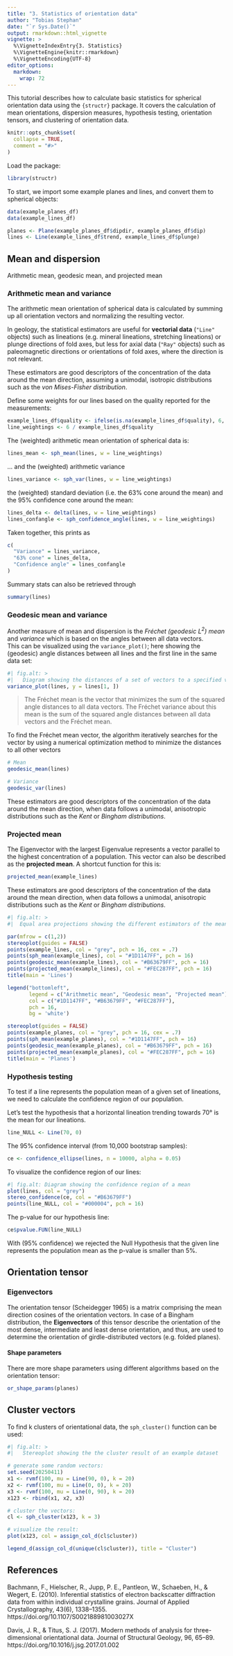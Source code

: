 ```yaml
---
title: "3. Statistics of orientation data"
author: "Tobias Stephan"
date: "`r Sys.Date()`"
output: rmarkdown::html_vignette
vignette: >
  %\VignetteIndexEntry{3. Statistics}
  %\VignetteEngine{knitr::rmarkdown}
  %\VignetteEncoding{UTF-8}
editor_options: 
  markdown: 
    wrap: 72
---
```


This tutorial describes how to calculate basic statistics for spherical orientation data using the `{structr}` package. It covers the calculation of mean orientations, dispersion measures, hypothesis testing, orientation tensors, and clustering of orientation data.

```r
knitr::opts_chunk$set(
  collapse = TRUE,
  comment = "#>"
)
```

Load the package:
```r
library(structr)
```

To start, we import some example planes and lines, and convert them to spherical objects:
```r
data(example_planes_df)
data(example_lines_df)

planes <- Plane(example_planes_df$dipdir, example_planes_df$dip)
lines <- Line(example_lines_df$trend, example_lines_df$plunge)
```

## Mean and dispersion
Arithmetic mean, geodesic mean, and projected mean

### Arithmetic mean and variance

The arithmetic mean orientation of spherical data is calculated by summing up all orientation vectors and normalizing the resulting vector. 

In geology, the statistical estimators are useful for **vectorial data** (`"Line"` objects) such as lineations (e.g. mineral lineations, stretching lineations) or plunge directions of fold axes, but less for axial data (`"Ray"` objects) such as paleomagnetic directions or orientations of fold axes, where the direction is not relevant.

These estimators are good descriptors of the concentration of the data around the mean direction, assuming a unimodal, isotropic distributions such as the *von Mises-Fisher distribution*.

Define some weights for our lines based on the quality reported for the measurements:
```r
example_lines_df$quality <- ifelse(is.na(example_lines_df$quality), 6, example_lines_df$quality) # replacing NA values with 6
line_weightings <- 6 / example_lines_df$quality
```


The (weighted) arithmetic mean orientation of spherical data is:

```r
lines_mean <- sph_mean(lines, w = line_weightings)
```

... and the (weighted) arithmetic variance

```r
lines_variance <- sph_var(lines, w = line_weightings)
```

the (weighted) standard deviation (i.e. the 63% cone around the mean) and the 95% confidence cone around the mean:

```r
lines_delta <- delta(lines, w = line_weightings)
lines_confangle <- sph_confidence_angle(lines, w = line_weightings)
```

Taken together, this prints as
```r
c(
  "Variance" = lines_variance,
  "63% cone" = lines_delta,
  "Confidence angle" = lines_confangle
)
```

Summary stats can also be retrieved through
```r
summary(lines)
```


### Geodesic mean and variance
Another measure of mean and dispersion is the  *Fréchet (geodesic L<sup>2</sup>) mean* and *variance* which is based on the angles between all data vectors.  
This can be visualized using the `variance_plot()`; here showing the (geodesic) angle distances between all lines and the first line in the same data set:

```r
#| fig.alt: >
#|   Diagram showing the distances of a set of vectors to a specified vector
variance_plot(lines, y = lines[1, ])
```

> The Fréchet mean is the vector that minimizes the sum of the squared angle distances to all data vectors.
> The Fréchet variance about this mean is the sum of the squared angle distances between all data vectors and the Fréchet mean.

To find the Fréchet mean vector, the algorithm iteratively searches for the vector by using a numerical optimization method to minimize the distances to all other vectors 

```r
# Mean
geodesic_mean(lines)

# Variance
geodesic_var(lines)
```

These estimators are good descriptors of the concentration of the data around the mean direction, when data follows a unimodal, anisotropic distributions such as the *Kent* or *Bingham distributions*.

### Projected mean

The Eigenvector with the largest Eigenvalue represents a vector parallel to the highest concentration of a population. This vector can also be described as the **projected mean**. A shortcut function for this is:

```r
projected_mean(example_lines)
```

These estimators are good descriptors of the concentration of the data around the mean direction, when data follows a unimodal, anisotropic distributions such as the *Kent* or *Bingham distributions*.


```r
#| fig.alt: >
#|  Equal area projections showing the different estimators of the mean

par(mfrow = c(1,2))
stereoplot(guides = FALSE)
points(example_lines, col = "grey", pch = 16, cex = .7)
points(sph_mean(example_lines), col = "#1D1147FF", pch = 16)
points(geodesic_mean(example_lines), col = "#B63679FF", pch = 16)
points(projected_mean(example_lines), col = "#FEC287FF", pch = 16)
title(main = 'Lines')

legend("bottomleft",
       legend = c("Arithmetic mean", "Geodesic mean", "Projected mean"),
       col = c("#1D1147FF", "#B63679FF", "#FEC287FF"),
       pch = 16,
       bg = 'white')

stereoplot(guides = FALSE)
points(example_planes, col = "grey", pch = 16, cex = .7)
points(sph_mean(example_planes), col = "#1D1147FF", pch = 16)
points(geodesic_mean(example_planes), col = "#B63679FF", pch = 16)
points(projected_mean(example_planes), col = "#FEC287FF", pch = 16)
title(main = 'Planes')
```


### Hypothesis testing
To test if a line represents the population mean of a given set of lineations, we need to calculate the confidence region of our population.

Let's test the hypothesis that a horizontal lineation trending towards 70&deg; is the mean for our lineations.

```r
line_NULL <- Line(70, 0)
```

The 95% confidence interval (from 10,000 bootstrap samples):
```r
ce <- confidence_ellipse(lines, n = 10000, alpha = 0.05)
```

To visualize the confidence region of our lines:
```r
#| fig.alt: Diagram showing the confidence region of a mean
plot(lines, col = "grey")
stereo_confidence(ce, col = "#B63679FF")
points(line_NULL, col = "#000004", pch = 16)
```

The p-value for our hypothesis line:
```r
ce$pvalue.FUN(line_NULL)
```

With (95% confidence) we rejected the Null Hypothesis that the given line represents the population mean as the p-value is smaller than 5%.


## Orientation tensor 
### Eigenvectors

The orientation tensor (Scheidegger 1965) is a matrix comprising the mean direction cosines of the orientation vectors. In case of a Bingham distribution, the **Eigenvectors** of this tensor describe the orientation of the most dense, intermediate and least dense orientation, and thus, are used to determine the orientation of girdle-distributed vectors (e.g. folded planes).

#### Shape parameters
There are more shape parameters using different algorithms based on the orientation tensor:

```r
or_shape_params(planes)
```


## Cluster vectors

To find k clusters of orientational data, the `sph_cluster()` function can be used:

```r
#| fig.alt: >
#|   Stereoplot showing the the cluster result of an example dataset

# generate some random vectors:
set.seed(20250411)
x1 <- rvmf(100, mu = Line(90, 0), k = 20)
x2 <- rvmf(100, mu = Line(0, 0), k = 20)
x3 <- rvmf(100, mu = Line(0, 90), k = 20)
x123 <- rbind(x1, x2, x3)

# cluster the vectors:
cl <- sph_cluster(x123, k = 3)

# visualize the result:
plot(x123, col = assign_col_d(cl$cluster))

legend_d(assign_col_d(unique(cl$cluster)), title = "Cluster")
```

## References
Bachmann, F., Hielscher, R., Jupp, P. E., Pantleon, W., Schaeben, H., & Wegert, E. (2010). Inferential statistics of electron backscatter diffraction data from within individual crystalline grains. Journal of Applied Crystallography, 43(6), 1338–1355. https://doi.org/10.1107/S002188981003027X

Davis, J. R., & Titus, S. J. (2017). Modern methods of analysis for three-dimensional orientational data. Journal of Structural Geology, 96, 65–89. https://doi.org/10.1016/j.jsg.2017.01.002